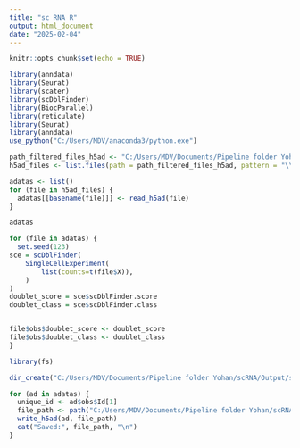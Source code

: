 ---
title: "sc RNA R"
output: html_document
date: "2025-02-04"
---

```{r setup, include=FALSE}
knitr::opts_chunk$set(echo = TRUE)
```



```{r}
library(anndata)
library(Seurat)
library(scater)
library(scDblFinder)
library(BiocParallel)
library(reticulate)
library(Seurat)
library(anndata)
use_python("C:/Users/MDV/anaconda3/python.exe")
```


```{r}
path_filtered_files_h5ad <- "C:/Users/MDV/Documents/Pipeline folder Yohan/scRNA/Output/qc_data"
h5ad_files <- list.files(path = path_filtered_files_h5ad, pattern = "\\.h5ad$", full.names = TRUE)

adatas <- list()
for (file in h5ad_files) {
  adatas[[basename(file)]] <- read_h5ad(file)
}

```


```{r}
adatas

```




```{r}
for (file in adatas) {
  set.seed(123)
sce = scDblFinder(
    SingleCellExperiment(
        list(counts=t(file$X)),
    ) 
)
doublet_score = sce$scDblFinder.score
doublet_class = sce$scDblFinder.class


file$obs$doublet_score <- doublet_score
file$obs$doublet_class <- doublet_class
}
```


```{r}
library(fs)
```

```{r}
dir_create("C:/Users/MDV/Documents/Pipeline folder Yohan/scRNA/Output/scDbFinder_dataR", recurse = TRUE)

for (ad in adatas) {
  unique_id <- ad$obs$Id[1]
  file_path <- path("C:/Users/MDV/Documents/Pipeline folder Yohan/scRNA/Output/scDbFinder_dataR", paste0("adata_", unique_id, ".h5ad"))
  write_h5ad(ad, file_path)
  cat("Saved:", file_path, "\n")
}
```







